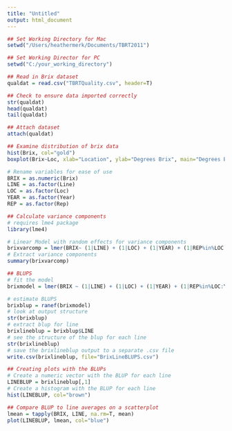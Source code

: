 ---
title: "Untitled"
output: html_document
---

```{r}
## Set Working Directory for Mac
setwd("/Users/heathermerk/Documents/TBRT2011")

## Set Working Director for PC
setwd("C:/your_working_directory")

## Read in Brix dataset
qualdat = read.csv("TBRTQuality.csv", header=T)

## Check to ensure data imported correctly
str(qualdat)
head(qualdat)
tail(qualdat)

## Attach dataset
attach(qualdat)

## Examine distribution of brix data
hist(Brix, col="gold")
boxplot(Brix~Loc, xlab="Location", ylab="Degrees Brix", main="Degrees Brix by Location", col="pink")

# Rename variables for ease of use
BRIX = as.numeric(Brix)
LINE = as.factor(Line)
LOC = as.factor(Loc)
YEAR = as.factor(Year)
REP = as.factor(Rep)

## Calculate variance components
# requires lme4 package
library(lme4)

# Linear Model with random effects for variance components
brixvarcomp = lmer(BRIX~ (1|LINE) + (1|LOC) + (1|YEAR) + (1|REP%in%LOC:YEAR) + (1|LINE:LOC) + (1|LINE:YEAR))
# Extract variance components
summary(brixvarcomp)

## BLUPS
# fit the model
brixmodel = lmer(BRIX ~ (1|LINE) + (1|LOC) + (1|YEAR) + (1|REP%in%LOC:YEAR) + (1|LINE:LOC) + (1|LINE:YEAR))

# estimate BLUPS
brixblup = ranef(brixmodel)
# look at output structure
str(brixblup)
# extract blup for line
brixlineblup = brixblup$LINE
# see the structure of the blup for each line
str(brixlineblup)
# save the brixlineblup output to a separate .csv file
write.csv(brixlineblup, file="BrixLineBLUPS.csv")

## Creating plots with the BLUPs
# Create a numeric vector with the BLUP for each line
LINEBLUP = brixlineblup[,1]
# Create a histogram with the BLUP for each line
hist(LINEBLUP, col="brown")

## Compare BLUP to line averages on a scatterplot
lmean = tapply(BRIX, LINE, na.rm=T, mean)
plot(LINEBLUP, lmean, col="blue")
```

